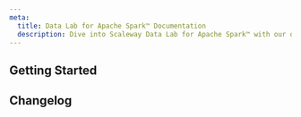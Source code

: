 ```yaml
---
meta:
  title: Data Lab for Apache Spark™ Documentation
  description: Dive into Scaleway Data Lab for Apache Spark™ with our quickstart guides, how-tos, tutorials and more.
---
```


<ProductHeader
   productName="Data Lab for Apache Spark™"
   productLogo="dataLab"
   description="Data Lab for Apache Spark™ is designed to assist data scientists and data engineers perform calculations on a remotely managed Apache Spark infrastructure."
   url="/data-lab/quickstart"
   label="Data Lab for Apache Spark™ Quickstart"
/>

## Getting Started

<Grid>
    <SummaryCard
        title="Quickstart"
        icon="rocket"
        description="Learn how to create, use, manage, and delete a Data Lab for Apache Spark™ in a few steps."
        label="View Quickstart"
        url="/data-lab/quickstart/"
    />
    <SummaryCard
        title="Concepts"
        icon="info"
        description="Core concepts that give you a better understanding of Scaleway Data Lab for Apache Spark™."
        label="View Concepts"
        url="/data-lab/concepts/"
    />
    <SummaryCard
        title="How-tos"
        icon="help-circle-outline"
        description="Check our guides to creating, using, and managing Data Lab for Apache Spark™s and their features."
        label="View How-tos"
        url="/data-lab/how-to/"
    />
</Grid>

## Changelog

<ChangelogList
    productName="data-lab"
    numberOfChanges={3}
/>
